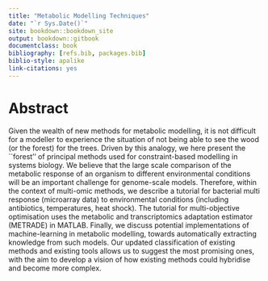 ```yaml
--- 
title: "Metabolic Modelling Techniques"
date: "`r Sys.Date()`"
site: bookdown::bookdown_site
output: bookdown::gitbook
documentclass: book
bibliography: [refs.bib, packages.bib]
biblio-style: apalike
link-citations: yes
---
```


# Abstract

Given the wealth of new methods for metabolic modelling, it is not difficult for a modeller to experience the situation of not being able to see the wood (or the forest) for the trees. Driven by this analogy, we here present the ``forest'' of principal methods used for constraint-based modelling in systems biology. We believe that the large scale comparison of the metabolic response of an organism to different environmental conditions will be an important challenge for genome-scale models. Therefore, within the context of multi-omic methods, we describe a tutorial for bacterial multi response (microarray data) to environmental conditions (including antibiotics, temperatures, heat shock). The tutorial for multi-objective optimisation uses the metabolic and transcriptomics adaptation estimator (METRADE) in MATLAB. Finally, we discuss potential implementations of machine-learning in metabolic modelling, towards automatically extracting knowledge from such models. Our updated classification of existing methods and existing tools allows us to suggest the most promising ones, with the aim to develop a vision of how existing methods could hybridise and become more complex.